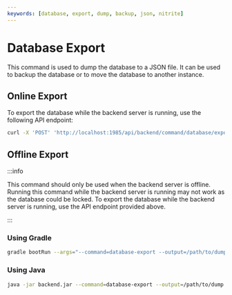 ```yaml
---
keywords: [database, export, dump, backup, json, nitrite]
---
```


# Database Export
This command is used to dump the database to a JSON file. It can be used to backup the database or to move the database to another instance.

## Online Export
To export the database while the backend server is running, use the following API endpoint:
```bash
curl -X 'POST' 'http://localhost:1985/api/backend/command/database/export'
```

## Offline Export
:::info

This command should only be used when the backend server is offline. Running this command while the backend server is running may not work as the database could be locked. To export the database while the backend server is running, use the API endpoint provided above.

:::

### Using Gradle
```bash
gradle bootRun --args="--command=database-export --output=/path/to/dump.json"
```

### Using Java
```bash
java -jar backend.jar --command=database-export --output=/path/to/dump.json
```
